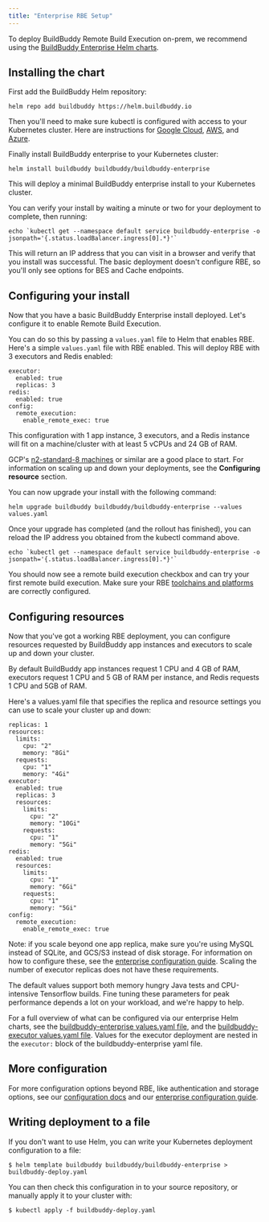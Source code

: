 ```yaml
---
title: "Enterprise RBE Setup"
---
```


To deploy BuildBuddy Remote Build Execution on-prem, we recommend using the [BuildBuddy Enterprise Helm charts](https://github.com/buildbuddy-io/buildbuddy-helm/tree/master/charts/buildbuddy-enterprise).

## Installing the chart[](#installing-the-chart "Direct link to Installing the chart")

First add the BuildBuddy Helm repository:

```
helm repo add buildbuddy https://helm.buildbuddy.io

```

Then you'll need to make sure kubectl is configured with access to your Kubernetes cluster. Here are instructions for [Google Cloud](https://cloud.google.com/kubernetes-engine/docs/how-to/cluster-access-for-kubectl), [AWS](https://docs.aws.amazon.com/eks/latest/userguide/create-kubeconfig.html), and [Azure](https://docs.microsoft.com/en-us/azure/aks/kubernetes-walkthrough#connect-to-the-cluster).

Finally install BuildBuddy enterprise to your Kubernetes cluster:

```
helm install buildbuddy buildbuddy/buildbuddy-enterprise

```

This will deploy a minimal BuildBuddy enterprise install to your Kubernetes cluster.

You can verify your install by waiting a minute or two for your deployment to complete, then running:

```
echo `kubectl get --namespace default service buildbuddy-enterprise -o jsonpath='{.status.loadBalancer.ingress[0].*}'`

```

This will return an IP address that you can visit in a browser and verify that you install was successful. The basic deployment doesn't configure RBE, so you'll only see options for BES and Cache endpoints.

## Configuring your install[](#configuring-your-install "Direct link to Configuring your install")

Now that you have a basic BuildBuddy Enterprise install deployed. Let's configure it to enable Remote Build Execution.

You can do so this by passing a `values.yaml` file to Helm that enables RBE. Here's a simple `values.yaml` file with RBE enabled. This will deploy RBE with 3 executors and Redis enabled:

```
executor:
  enabled: true
  replicas: 3
redis:
  enabled: true
config:
  remote_execution:
    enable_remote_exec: true

```

This configuration with 1 app instance, 3 executors, and a Redis instance will fit on a machine/cluster with at least 5 vCPUs and 24 GB of RAM.

GCP's [n2-standard-8 machines](https://cloud.google.com/compute/docs/machine-types#n2%5Fstandard%5Fmachine%5Ftypes) or similar are a good place to start. For information on scaling up and down your deployments, see the **Configuring resource** section.

You can now upgrade your install with the following command:

```
helm upgrade buildbuddy buildbuddy/buildbuddy-enterprise --values values.yaml

```

Once your upgrade has completed (and the rollout has finished), you can reload the IP address you obtained from the kubectl command above.

```
echo `kubectl get --namespace default service buildbuddy-enterprise -o jsonpath='{.status.loadBalancer.ingress[0].*}'`

```

You should now see a remote build execution checkbox and can try your first remote build execution. Make sure your RBE [toolchains and platforms](/docs/rbe-setup) are correctly configured.

## Configuring resources[](#configuring-resources "Direct link to Configuring resources")

Now that you've got a working RBE deployment, you can configure resources requested by BuildBuddy app instances and executors to scale up and down your cluster.

By default BuildBuddy app instances request 1 CPU and 4 GB of RAM, executors request 1 CPU and 5 GB of RAM per instance, and Redis requests 1 CPU and 5GB of RAM.

Here's a values.yaml file that specifies the replica and resource settings you can use to scale your cluster up and down:

```
replicas: 1
resources:
  limits:
    cpu: "2"
    memory: "8Gi"
  requests:
    cpu: "1"
    memory: "4Gi"
executor:
  enabled: true
  replicas: 3
  resources:
    limits:
      cpu: "2"
      memory: "10Gi"
    requests:
      cpu: "1"
      memory: "5Gi"
redis:
  enabled: true
  resources:
    limits:
      cpu: "1"
      memory: "6Gi"
    requests:
      cpu: "1"
      memory: "5Gi"
config:
  remote_execution:
    enable_remote_exec: true

```

Note: if you scale beyond one app replica, make sure you're using MySQL instead of SQLite, and GCS/S3 instead of disk storage. For information on how to configure these, see the [enterprise configuration guide](/docs/enterprise-config). Scaling the number of executor replicas does not have these requirements.

The default values support both memory hungry Java tests and CPU-intensive Tensorflow builds. Fine tuning these parameters for peak performance depends a lot on your workload, and we're happy to help.

For a full overview of what can be configured via our enterprise Helm charts, see the [buildbuddy-enterprise values.yaml file](https://github.com/buildbuddy-io/buildbuddy-helm/blob/master/charts/buildbuddy-enterprise/values.yaml), and the [buildbuddy-executor values.yaml file](https://github.com/buildbuddy-io/buildbuddy-helm/blob/master/charts/buildbuddy-executor/values.yaml). Values for the executor deployment are nested in the `executor:` block of the buildbuddy-enterprise yaml file.

## More configuration[](#more-configuration "Direct link to More configuration")

For more configuration options beyond RBE, like authentication and storage options, see our [configuration docs](/docs/config) and our [enterprise configuration guide](/docs/enterprise-config).

## Writing deployment to a file[](#writing-deployment-to-a-file "Direct link to Writing deployment to a file")

If you don't want to use Helm, you can write your Kubernetes deployment configuration to a file:

```
$ helm template buildbuddy buildbuddy/buildbuddy-enterprise > buildbuddy-deploy.yaml

```

You can then check this configuration in to your source repository, or manually apply it to your cluster with:

```
$ kubectl apply -f buildbuddy-deploy.yaml

```